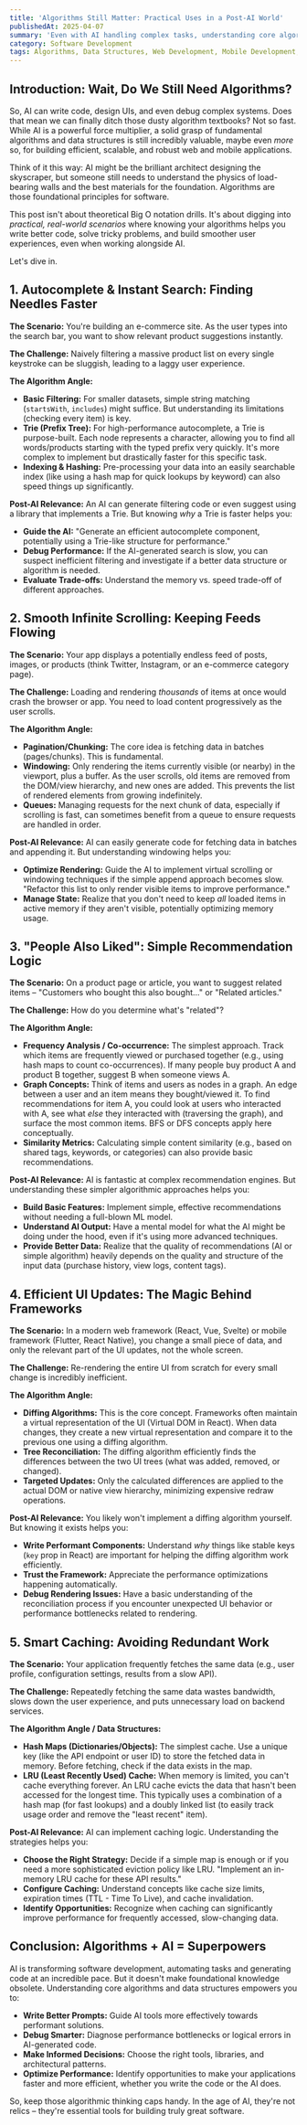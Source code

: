 ```yaml
---
title: 'Algorithms Still Matter: Practical Uses in a Post-AI World'
publishedAt: 2025-04-07
summary: 'Even with AI handling complex tasks, understanding core algorithms remains crucial for modern web and mobile developers. Let’s explore practical, everyday use cases where algorithms still shine.'
category: Software Development
tags: Algorithms, Data Structures, Web Development, Mobile Development, AI, Optimization, Performance, Practical Applications
---
```


## Introduction: Wait, Do We Still Need Algorithms?

So, AI can write code, design UIs, and even debug complex systems. Does that mean we can finally ditch those dusty algorithm textbooks? Not so fast. While AI is a powerful force multiplier, a solid grasp of fundamental algorithms and data structures is still incredibly valuable, maybe even *more* so, for building efficient, scalable, and robust web and mobile applications.

Think of it this way: AI might be the brilliant architect designing the skyscraper, but someone still needs to understand the physics of load-bearing walls and the best materials for the foundation. Algorithms are those foundational principles for software.

This post isn't about theoretical Big O notation drills. It's about digging into *practical, real-world scenarios* where knowing your algorithms helps you write better code, solve tricky problems, and build smoother user experiences, even when working alongside AI.

Let's dive in.

## 1. Autocomplete & Instant Search: Finding Needles Faster

**The Scenario:** You're building an e-commerce site. As the user types into the search bar, you want to show relevant product suggestions instantly.

**The Challenge:** Naively filtering a massive product list on every single keystroke can be sluggish, leading to a laggy user experience.

**The Algorithm Angle:**
*   **Basic Filtering:** For smaller datasets, simple string matching (`startsWith`, `includes`) might suffice. But understanding its limitations (checking every item) is key.
*   **Trie (Prefix Tree):** For high-performance autocomplete, a Trie is purpose-built. Each node represents a character, allowing you to find all words/products starting with the typed prefix very quickly. It's more complex to implement but drastically faster for this specific task.
*   **Indexing & Hashing:** Pre-processing your data into an easily searchable index (like using a hash map for quick lookups by keyword) can also speed things up significantly.

**Post-AI Relevance:** An AI can generate filtering code or even suggest using a library that implements a Trie. But knowing *why* a Trie is faster helps you:
*   **Guide the AI:** "Generate an efficient autocomplete component, potentially using a Trie-like structure for performance."
*   **Debug Performance:** If the AI-generated search is slow, you can suspect inefficient filtering and investigate if a better data structure or algorithm is needed.
*   **Evaluate Trade-offs:** Understand the memory vs. speed trade-off of different approaches.

## 2. Smooth Infinite Scrolling: Keeping Feeds Flowing

**The Scenario:** Your app displays a potentially endless feed of posts, images, or products (think Twitter, Instagram, or an e-commerce category page).

**The Challenge:** Loading and rendering *thousands* of items at once would crash the browser or app. You need to load content progressively as the user scrolls.

**The Algorithm Angle:**
*   **Pagination/Chunking:** The core idea is fetching data in batches (pages/chunks). This is fundamental.
*   **Windowing:** Only rendering the items currently visible (or nearby) in the viewport, plus a buffer. As the user scrolls, old items are removed from the DOM/view hierarchy, and new ones are added. This prevents the list of rendered elements from growing indefinitely.
*   **Queues:** Managing requests for the next chunk of data, especially if scrolling is fast, can sometimes benefit from a queue to ensure requests are handled in order.

**Post-AI Relevance:** AI can easily generate code for fetching data in batches and appending it. But understanding windowing helps you:
*   **Optimize Rendering:** Guide the AI to implement virtual scrolling or windowing techniques if the simple append approach becomes slow. "Refactor this list to only render visible items to improve performance."
*   **Manage State:** Realize that you don't need to keep *all* loaded items in active memory if they aren't visible, potentially optimizing memory usage.

## 3. "People Also Liked": Simple Recommendation Logic

**The Scenario:** On a product page or article, you want to suggest related items – "Customers who bought this also bought..." or "Related articles."

**The Challenge:** How do you determine what's "related"?

**The Algorithm Angle:**
*   **Frequency Analysis / Co-occurrence:** The simplest approach. Track which items are frequently viewed or purchased together (e.g., using hash maps to count co-occurrences). If many people buy product A and product B together, suggest B when someone views A.
*   **Graph Concepts:** Think of items and users as nodes in a graph. An edge between a user and an item means they bought/viewed it. To find recommendations for item A, you could look at users who interacted with A, see what *else* they interacted with (traversing the graph), and surface the most common items. BFS or DFS concepts apply here conceptually.
*   **Similarity Metrics:** Calculating simple content similarity (e.g., based on shared tags, keywords, or categories) can also provide basic recommendations.

**Post-AI Relevance:** AI is fantastic at complex recommendation engines. But understanding these simpler algorithmic approaches helps you:
*   **Build Basic Features:** Implement simple, effective recommendations without needing a full-blown ML model.
*   **Understand AI Output:** Have a mental model for what the AI might be doing under the hood, even if it's using more advanced techniques.
*   **Provide Better Data:** Realize that the quality of recommendations (AI or simple algorithm) heavily depends on the quality and structure of the input data (purchase history, view logs, content tags).

## 4. Efficient UI Updates: The Magic Behind Frameworks

**The Scenario:** In a modern web framework (React, Vue, Svelte) or mobile framework (Flutter, React Native), you change a small piece of data, and only the relevant part of the UI updates, not the whole screen.

**The Challenge:** Re-rendering the entire UI from scratch for every small change is incredibly inefficient.

**The Algorithm Angle:**
*   **Diffing Algorithms:** This is the core concept. Frameworks often maintain a virtual representation of the UI (Virtual DOM in React). When data changes, they create a new virtual representation and compare it to the previous one using a diffing algorithm.
*   **Tree Reconciliation:** The diffing algorithm efficiently finds the differences between the two UI trees (what was added, removed, or changed).
*   **Targeted Updates:** Only the calculated differences are applied to the actual DOM or native view hierarchy, minimizing expensive redraw operations.

**Post-AI Relevance:** You likely won't implement a diffing algorithm yourself. But knowing it exists helps you:
*   **Write Performant Components:** Understand *why* things like stable keys (`key` prop in React) are important for helping the diffing algorithm work efficiently.
*   **Trust the Framework:** Appreciate the performance optimizations happening automatically.
*   **Debug Rendering Issues:** Have a basic understanding of the reconciliation process if you encounter unexpected UI behavior or performance bottlenecks related to rendering.

## 5. Smart Caching: Avoiding Redundant Work

**The Scenario:** Your application frequently fetches the same data (e.g., user profile, configuration settings, results from a slow API).

**The Challenge:** Repeatedly fetching the same data wastes bandwidth, slows down the user experience, and puts unnecessary load on backend services.

**The Algorithm Angle / Data Structures:**
*   **Hash Maps (Dictionaries/Objects):** The simplest cache. Use a unique key (like the API endpoint or user ID) to store the fetched data in memory. Before fetching, check if the data exists in the map.
*   **LRU (Least Recently Used) Cache:** When memory is limited, you can't cache everything forever. An LRU cache evicts the data that hasn't been accessed for the longest time. This typically uses a combination of a hash map (for fast lookups) and a doubly linked list (to easily track usage order and remove the "least recent" item).

**Post-AI Relevance:** AI can implement caching logic. Understanding the strategies helps you:
*   **Choose the Right Strategy:** Decide if a simple map is enough or if you need a more sophisticated eviction policy like LRU. "Implement an in-memory LRU cache for these API results."
*   **Configure Caching:** Understand concepts like cache size limits, expiration times (TTL - Time To Live), and cache invalidation.
*   **Identify Opportunities:** Recognize when caching can significantly improve performance for frequently accessed, slow-changing data.

## Conclusion: Algorithms + AI = Superpowers

AI is transforming software development, automating tasks and generating code at an incredible pace. But it doesn't make foundational knowledge obsolete. Understanding core algorithms and data structures empowers you to:

*   **Write Better Prompts:** Guide AI tools more effectively towards performant solutions.
*   **Debug Smarter:** Diagnose performance bottlenecks or logical errors in AI-generated code.
*   **Make Informed Decisions:** Choose the right tools, libraries, and architectural patterns.
*   **Optimize Performance:** Identify opportunities to make your applications faster and more efficient, whether you write the code or the AI does.

So, keep those algorithmic thinking caps handy. In the age of AI, they're not relics – they're essential tools for building truly great software.
